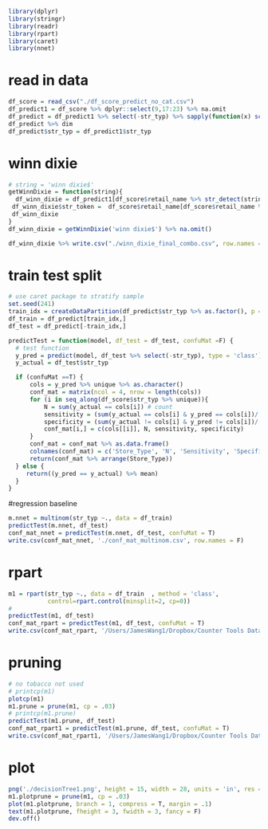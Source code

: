 
```r
library(dplyr)
library(stringr)
library(readr)
library(rpart)
library(caret)
library(nnet)
```
# read in data 
```r
df_score = read_csv("./df_score_predict_no_cat.csv") 
df_predict1 = df_score %>% dplyr::select(9,17:23) %>% na.omit
df_predict = df_predict1 %>% select(-str_typ) %>% sapply(function(x) scale(x,center = T)) %>% as.data.frame() %>% as_tibble()
df_predict %>% dim
df_predict$str_typ = df_predict1$str_typ
```

# winn dixie
```r

# string = 'winn dixie$'
getWinnDixie = function(string){
  df_winn_dixie = df_predict1[df_score$retail_name %>% str_detect(string),]
 df_winn_dixie$str_token =  df_score$retail_name[df_score$retail_name %>% str_detect(string)]
 df_winn_dixie
}
df_winn_dixie = getWinnDixie('winn dixie$') %>% na.omit()

df_winn_dixie %>% write.csv("./winn_dixie_final_combo.csv", row.names = F)

```
# train test split
```r

# use caret package to stratify sample
set.seed(241)
train_idx = createDataPartition(df_predict$str_typ %>% as.factor(), p = .7, list = F)
df_train = df_predict[train_idx,]
df_test = df_predict[-train_idx,]

predictTest = function(model, df_test = df_test, confuMat =F) {
  # test function
  y_pred = predict(model, df_test %>% select(-str_typ), type = 'class')
  y_actual = df_test$str_typ

  if (confuMat ==T) {
      cols = y_pred %>% unique %>% as.character() 
      conf_mat = matrix(ncol = 4, nrow = length(cols))
      for (i in seq_along(df_score$str_typ %>% unique)){
          N = sum(y_actual == cols[i]) # count
          sensitivity = (sum(y_actual == cols[i] & y_pred == cols[i])/ sum(y_actual == cols[i]) * 100) %>% round(digits = 2) # true +
          specificity = (sum(y_actual != cols[i] & y_pred != cols[i])/ sum(y_actual != cols[i])* 100) %>% round(digits = 2) # true -
          conf_mat[i,] = c(cols[[i]], N, sensitivity, specificity) 
      }
      conf_mat = conf_mat %>% as.data.frame()
      colnames(conf_mat) = c('Store_Type', 'N', 'Sensitivity', 'Specificity')
      return(conf_mat %>% arrange(Store_Type))
  } else {
     return((y_pred == y_actual) %>% mean)
  }
}

```

#regression baseline
```r
m.nnet = multinom(str_typ ~., data = df_train)
predictTest(m.nnet, df_test)
conf_mat_nnet = predictTest(m.nnet, df_test, confuMat = T)
write.csv(conf_mat_nnet, './conf_mat_multinom.csv', row.names = F)
```


# rpart
```r
m1 = rpart(str_typ ~., data = df_train  , method = 'class',
           control=rpart.control(minsplit=2, cp=0))
# 
predictTest(m1, df_test)
conf_mat_rpart = predictTest(m1, df_test, confuMat = T)
write.csv(conf_mat_rpart, '/Users/JamesWang1/Dropbox/Counter Tools Data+ Project/Data/conf_mat_rpart_prepruned.csv', row.names = F)
```

# pruning 
```r
# no tobacco not used
# printcp(m1)
plotcp(m1)
m1.prune = prune(m1, cp = .03)
# printcp(m1.prune)
predictTest(m1.prune, df_test)
conf_mat_rpart1 = predictTest(m1.prune, df_test, confuMat = T)
write.csv(conf_mat_rpart1, '/Users/JamesWang1/Dropbox/Counter Tools Data+ Project/Data/conf_mat_rpart1.csv', row.names = F)

```

# plot
```r
png('./decisionTree1.png', height = 15, width = 28, units = 'in', res = 800)
m1.plotprune = prune(m1, cp = .03)
plot(m1.plotprune, branch = 1, compress = T, margin = .1)
text(m1.plotprune, fheight = 3, fwidth = 3, fancy = F)
dev.off()
```



